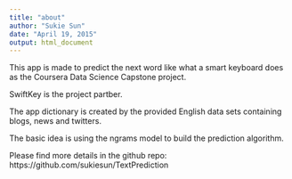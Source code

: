 ```yaml
---
title: "about"
author: "Sukie Sun"
date: "April 19, 2015"
output: html_document
---
```


This app is made to predict the next word like what a smart keyboard does as the Coursera Data Science Capstone project.

SwiftKey is the project partber.

The app dictionary is created by the provided English data sets containing blogs, news and twitters.

The basic idea is using the ngrams model to build the prediction algorithm.

Please find more details in the github repo: https://github.com/sukiesun/TextPrediction

